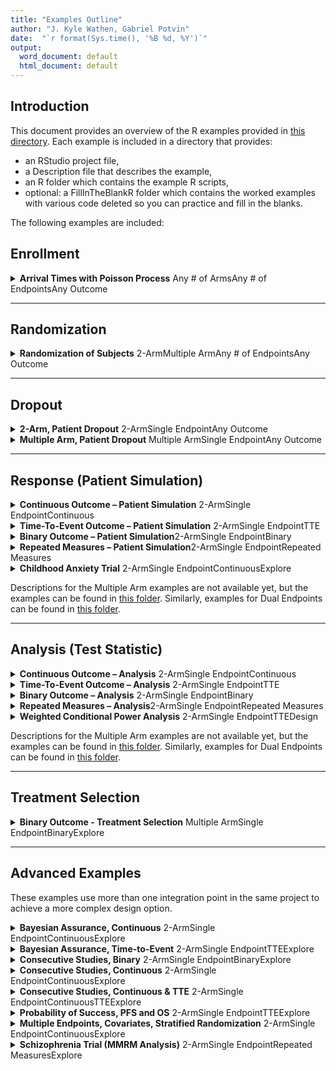 ```yaml
---
title: "Examples Outline"
author: "J. Kyle Wathen, Gabriel Potvin"
date:  "`r format(Sys.time(), '%B %d, %Y')`"
output:
  word_document: default
  html_document: default
---
```


## Introduction

This document provides an overview of the R examples provided in [this directory](https://github.com/Cytel-Inc/CyneRgy/tree/main/inst/Examples). Each example is included in a directory that provides:

- an RStudio project file, 
- a Description file that describes the example, 
- an R folder which contains the example R scripts,
- optional: a FillInTheBlankR folder which contains the worked examples with various code deleted so you can practice and fill in the blanks. 

The following examples are included:

## Enrollment

<details>
<summary>**Arrival Times with Poisson Process**
<span class="badge text-bg-primary ms-1">Any # of Arms</span><span class="badge text-bg-danger ms-1">Any # of Endpoints</span><span class="badge text-bg-warning ms-1">Any Outcome</span></summary>
This example demonstrates how to add the ability to generate patient arrival times according to a Poisson process with a ramp-up by customizing the Enrollment integration point of East Horizon.  
[Click here to view the full example.](GeneratePoissonArrival.html)
</details>

---

## Randomization

<details>
<summary>**Randomization of Subjects**
<span class="badge text-bg-primary ms-1">2-Arm</span><span class="badge text-bg-primary ms-1">Multiple Arm</span><span class="badge text-bg-danger ms-1">Any # of Endpoints</span><span class="badge text-bg-warning ms-1">Any Outcome</span></summary>
This example illustrates four ways to customize how subjects are assigned to treatment arms in East Horizon: using a uniform distribution, using the `sample()` function, using the `randomizeR` package, and in the context of a multi-arm trial.
[Click here to view the full example.](PatientRandomization.html)
</details>

---

## Dropout

<details>
<summary>**2-Arm, Patient Dropout**
<span class="badge text-bg-primary ms-1">2-Arm</span><span class="badge text-bg-danger ms-1">Single Endpoint</span><span class="badge text-bg-warning ms-1">Any Outcome</span></summary>
This example illustrates how to customize the dropout distribution in East Horizon for continuous and binary outcomes, time-to-event outcome, and continuous outcome with repeated measures.
[Click here to view the full example.](PatientDropout.html)
</details>

<details>
<summary>**Multiple Arm, Patient Dropout**
<span class="badge text-bg-primary ms-1">Multiple Arm</span><span class="badge text-bg-danger ms-1">Single Endpoint</span><span class="badge text-bg-warning ms-1">Any Outcome</span></summary>
This example illustrates how to customize the dropout distribution in East Horizon for multi-arm trials, including for continuous and binary outcomes, and time-to-event outcome.
[Click here to view the full example.](MultiArmPatientDropout.html)
</details>

---

## Response (Patient Simulation)

<details>
<summary>**Continuous Outcome – Patient Simulation**
<span class="badge text-bg-primary ms-1">2-Arm</span><span class="badge text-bg-danger ms-1">Single Endpoint</span><span class="badge text-bg-warning ms-1">Continuous</span></summary>
This example demonstrates two ways to customize the patient outcome simulation in East Horizon for a two-arm trial with a continuous outcome: using a mixture distribution, with or without the mixture proportion sampled from a Beta distribution.  
[Click here to view the full example.](2ArmNormalOutcomePatientSimulationDescription.html)
</details>

<details>
<summary>**Time-To-Event Outcome – Patient Simulation**
<span class="badge text-bg-primary ms-1">2-Arm</span><span class="badge text-bg-danger ms-1">Single Endpoint</span><span class="badge text-bg-warning ms-1">TTE</span></summary>
This example demonstrates two ways to customize the patient outcome simulation in East Horizon for a two-arm trial with a time-to-event outcome: using a Weibull distribution, and using a mixture of exponential distributions.
[Click here to view the full example.](2ArmTimeToEventOutcomePatientSimulationDescription.html)
</details>

<details>
<summary>**Binary Outcome – Patient Simulation**<span class="badge text-bg-primary ms-1">2-Arm</span><span class="badge text-bg-danger ms-1">Single Endpoint</span><span class="badge text-bg-warning ms-1">Binary</span></summary>
This example demonstrates two ways to customize the patient outcome simulation in East Horizon for a two-arm trial with a binary outcome: using a mixture distribution, with or without the mixture proportion sampled from a Beta distribution. 
[Click here to view the full example.](2ArmBinaryOutcomePatientSimulation.html)
</details>

<details>
<summary>**Repeated Measures – Patient Simulation**<span class="badge text-bg-primary ms-1">2-Arm</span><span class="badge text-bg-danger ms-1">Single Endpoint</span><span class="badge text-bg-warning ms-1">Repeated Measures</span></summary>
This example demonstrates how to customize the patient outcome simulation in East Horizon for a two-arm trial with a continuous outcome with repeated measures using the `MASS::mvrnorm()` function.
[Click here to view the full example.](2ArmNormalRepeatedMeasuresResponseGeneration.html)
</details>

<details>
<summary>**Childhood Anxiety Trial**
<span class="badge text-bg-primary ms-1">2-Arm</span><span class="badge text-bg-danger ms-1">Single Endpoint</span><span class="badge text-bg-warning ms-1">Continuous</span><span class="badge text-bg-secondary ms-1">Explore</span></summary>
This example covers a specific situation where the patient data simulation needs to be customized to match what is expected in a clinical trial in childhood anxiety.  
[Click here to view the full example.](ChildhoodAnxiety.html)
</details>

Descriptions for the Multiple Arm examples are not available yet, but the examples can be found in [this folder](https://github.com/Cytel-Inc/CyneRgy/blob/main/inst/Examples/MultiArmOutcomePatientSimulation/). Similarly, examples for Dual Endpoints can be found in [this folder](https://github.com/Cytel-Inc/CyneRgy/blob/main/inst/Examples/DEPOutcomePatientSimulation/).

---

## Analysis (Test Statistic)

<details>
<summary>**Continuous Outcome – Analysis**
<span class="badge text-bg-primary ms-1">2-Arm</span><span class="badge text-bg-danger ms-1">Single Endpoint</span><span class="badge text-bg-warning ms-1">Continuous</span></summary>
This example demonstrates three ways to customize the statistical test in East Horizon for a two-arm trial with a continuous outcome: using a formula from the East manual, using the `t.test()` function, and using confidence interval limits for Go/No-Go decision-making. 
[Click here to view the full example.](2ArmNormalOutcomeAnalysisDescription.html)
</details>

<details>
<summary>**Time-To-Event Outcome – Analysis**
<span class="badge text-bg-primary ms-1">2-Arm</span><span class="badge text-bg-danger ms-1">Single Endpoint</span><span class="badge text-bg-warning ms-1">TTE</span></summary>
This example demonstrates three ways to customize the statistical test in East Horizon for a two-arm trial with a time-to-event outcome: using formulas from the East manual, using the `survival::survdiff()` function, and using confidence interval limits for Go/No-Go decision-making. 
[Click here to view the full example.](2ArmTimeToEventOutcomeAnalysisDescription.html)
</details>

<details>
<summary>**Binary Outcome – Analysis**
<span class="badge text-bg-primary ms-1">2-Arm</span><span class="badge text-bg-danger ms-1">Single Endpoint</span><span class="badge text-bg-warning ms-1">Binary</span></summary>
This example demonstrates four ways to customize the statistical test in East Horizon for a two-arm trial with a binary outcome: using a formula from the East manual, using the `prop.test()` function, using confidence interval limits for Go/No-Go decision-making, and using a Bayesian Beta-Binomial model.
[Click here to view the full example.](2ArmBinaryOutcomeAnalysisDescription.html)
</details>

<details>
<summary>**Repeated Measures – Analysis**<span class="badge text-bg-primary ms-1">2-Arm</span><span class="badge text-bg-danger ms-1">Single Endpoint</span><span class="badge text-bg-warning ms-1">Repeated Measures</span></summary>
This example demonstrates how to customize the statistical test in East Horizon for a two-arm trial with a continuous outcome with repeated measures using the `nlme::gls()` function.
[Click here to view the full example.](2ArmNormalRepeatedMeasuresOutcomeAnalysis.html)
</details>

<details>
<summary>**Weighted Conditional Power Analysis**
<span class="badge text-bg-primary ms-1">2-Arm</span><span class="badge text-bg-danger ms-1">Single Endpoint</span><span class="badge text-bg-warning ms-1">TTE</span><span class="badge text-bg-secondary ms-1">Design</span></summary>
This example demonstrates how to customize the statistical test in East Horizon for a two-arm trial with a time-to-event outcome using conditional power and futility boundaries based on the Logrank test.
[Click here to view the full example.](TimeToEventConditionalPowerFutilityAnalysis.html)
</details>

Descriptions for the Multiple Arm examples are not available yet, but the examples can be found in [this folder](https://github.com/Cytel-Inc/CyneRgy/blob/main/inst/Examples/MultiArmOutcomeAnalysis/). Similarly, examples for Dual Endpoints can be found in [this folder](https://github.com/Cytel-Inc/CyneRgy/blob/main/inst/Examples/DEPOutcomeAnalysis/).

---

## Treatment Selection

<details>
<summary>**Binary Outcome - Treatment Selection**
<span class="badge text-bg-primary ms-1">Multiple Arm</span><span class="badge text-bg-danger ms-1">Single Endpoint</span><span class="badge text-bg-warning ms-1">Binary</span><span class="badge text-bg-secondary ms-1">Explore</span></summary>
This example demonstrates four ways to customize the treatment selection in East Horizon for a multiple arm trial: based on response rates, based on p-value, based on number of responses, and based on Bayesian posterior probabilities.
[Click here to view the full example.](TreatmentSelectionDescription.html)
</details>

---

## Advanced Examples

These examples use more than one integration point in the same project to achieve a more complex design option.

<details>
<summary>**Bayesian Assurance, Continuous**
<span class="badge text-bg-primary ms-1">2-Arm</span><span class="badge text-bg-danger ms-1">Single Endpoint</span><span class="badge text-bg-warning ms-1">Continuous</span><span class="badge text-bg-secondary ms-1">Explore</span></summary>
This example demonstrates the computation of Bayesian assurance, or probability of success, using a mixture of normal distribution priors featuring a two-arm trial with continuous outcome.  
[Click here to view the full example.](BayesianAssuranceContinuous.html)
</details>

<details>
<summary>**Bayesian Assurance, Time-to-Event**
<span class="badge text-bg-primary ms-1">2-Arm</span><span class="badge text-bg-danger ms-1">Single Endpoint</span><span class="badge text-bg-warning ms-1">TTE</span><span class="badge text-bg-secondary ms-1">Explore</span></summary>
This example demonstrates the computation of Bayesian assurance, or probability of success, using a bi-modal distribution prior featuring a two-arm trial with time-to-event outcome.  
[Click here to view the full example.](BayesianAssuranceTimeToEvent.html)
</details>

<details>
<summary>**Consecutive Studies, Binary**
<span class="badge text-bg-primary ms-1">2-Arm</span><span class="badge text-bg-danger ms-1">Single Endpoint</span><span class="badge text-bg-warning ms-1">Binary</span><span class="badge text-bg-secondary ms-1">Explore</span></summary>
This example demonstrates the computation of conditional probability of success in consecutive studies. It features a sequential design involving a Phase 2 trial followed by a Phase 3 trial, both with a binary outcome Phase 2 results are saved and then used as the prior for Phase 3, allowing Phase 3 patient outcomes to be generated conditional on Phase 2 success.  
[Click here to view the full example.](ConsecutiveStudiesBinary.html)
</details>

<details>
<summary>**Consecutive Studies, Continuous**
<span class="badge text-bg-primary ms-1">2-Arm</span><span class="badge text-bg-danger ms-1">Single Endpoint</span><span class="badge text-bg-warning ms-1">Continuous</span><span class="badge text-bg-secondary ms-1">Explore</span></summary>
This example demonstrates the computation of Bayesian assurance, or probability of success, in consecutive studies: a Phase 2 trial followed by a Phase 3 trial, both with continuous outcome. The objective is to understand how conducting a Phase 2 study can reduce the risk associated with the Phase 3 trial.  
[Click here to view the full example.](ConsecutiveStudiesContinuous.html)
</details>

<details>
<summary>**Consecutive Studies, Continuous & TTE**
<span class="badge text-bg-primary ms-1">2-Arm</span><span class="badge text-bg-danger ms-1">Single Endpoint</span><span class="badge text-bg-warning ms-1">Continuous</span><span class="badge text-bg-warning ms-1">TTE</span><span class="badge text-bg-secondary ms-1">Explore</span></summary>
This example demonstrates the computation of Bayesian assurance, or probability of success, in consecutive studies: a Phase 2 trial with continuous outcome followed by a Phase 3 trial with time-to-event outcome. The objective is to understand how conducting a Phase 2 study can reduce the risk associated with the Phase 3 trial. This example also includes a step to load the Phase 2 output and extract the true treatment differences.  
[Click here to view the full example.](ConsecutiveStudiesContinuousTimeToEvent.html)
</details>

<details>
<summary>**Probability of Success, PFS and OS**
<span class="badge text-bg-primary ms-1">2-Arm</span><span class="badge text-bg-danger ms-1">Single Endpoint</span><span class="badge text-bg-warning ms-1">TTE</span><span class="badge text-bg-secondary ms-1">Explore</span></summary>
This example demonstrates how to compute the probability of success of a trial and extend East Horizon's single-endpoint framework to handle dual endpoints (Progression-Free Survival and Overall Survival) using custom R scripts for the Analysis and Response integration points.  
[Click here to view the full example.](ProbabilitySuccessDualEndpoints.html)
</details>

<details>
<summary>**Multiple Endpoints, Covariates, Stratified Randomization**
<span class="badge text-bg-primary ms-1">2-Arm</span><span class="badge text-bg-danger ms-1">Single Endpoint</span><span class="badge text-bg-warning ms-1">Continuous</span><span class="badge text-bg-secondary ms-1">Explore</span></summary>
This example demonstrates how to integrate patient outcome simulation and analysis functionality for multiple independent continuous outcomes into East Horizon, across three cases: multiple endpoints using a t-test, multiple endpoints with covariates using ANCOVA, and multiple endpoints with covariates and stratified randomization.
[Click here to view the full example.](MultipleEndpointsWithCovariates.html)
</details>

<details>
<summary>**Schizophrenia Trial (MMRM Analysis)**
<span class="badge text-bg-primary ms-1">2-Arm</span><span class="badge text-bg-danger ms-1">Single Endpoint</span><span class="badge text-bg-warning ms-1">Repeated Measures</span><span class="badge text-bg-secondary ms-1">Explore</span></summary>
This example demonstrates how to simulate and analyze data using a Mixed Model for Repeated Measures (MMRM) approach in the context of a schizophrenia trial.
[Click here to view the full example.](SchizophreniaTrial.html)
</details>
